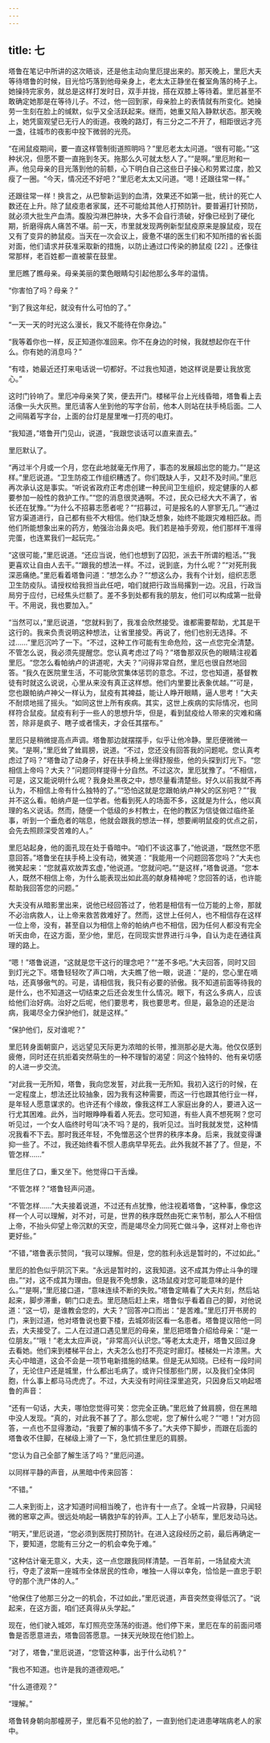 ```yaml
---
---
---
```

title: 七
---



塔鲁在笔记中所讲的这次晤谈，还是他主动向里厄提出来的。那天晚上，里厄大夫等待塔鲁的时候，目光恰巧落到他母亲身上，老太太正静坐在餐室角落的椅子上。她操持完家务，就总是这样打发时日，双手并拢，搭在双膝上等待着。里厄甚至不敢确定她那是在等待儿子。不过，他一回到家，母亲脸上的表情就有所变化。她操劳一生刻在脸上的缄默，似乎又全活跃起来。继而，她重又陷入静默状态。那天晚上，她凭窗观望已无行人的街道。夜晚的路灯，有三分之二不开了，相距很远才亮一盏，往城市的夜影中投下微弱的光亮。

“在闹鼠疫期间，要一直这样管制街道照明吗？”里厄老太太问道。“很有可能。”“这种状况，但愿不要一直拖到冬天。拖那么久可就太愁人了。”“是啊。”里厄附和一声。他见母亲的目光落到他的前额，心下明白自己这些日子操心和劳累过度，脸又瘦了一圈。“今天，情况还不好吧？”里厄老太太又问道。“嗯！还跟往常一样。”

还跟往常一样！换言之，从巴黎新运到的血清，效果还不如第一批，统计的死亡人数还在上升。除了鼠疫患者家属，还不可能给其他人打预防针。要普遍打针预防，就必须大批生产血清。腹股沟淋巴肿块，大多不会自行溃破，好像已经到了硬化期，折磨得病人痛苦不堪。前一天，市里就发现两例新型鼠疫原来是腺鼠疫，现在又有了变异的肺鼠疫。当天在一次会议上，疲惫不堪的医生们和不知所措的省长面对面，他们请求并获准采取新的措施，以防止通过口传染的肺鼠疫 [22] 。还像往常那样，老百姓都一直被蒙在鼓里。

里厄瞧了瞧母亲。母亲美丽的栗色眼睛勾引起他那么多年的温情。

“你害怕了吗？母亲？”

“到了我这年纪，就没有什么可怕的了。”

“一天一天的时光这么漫长，我又不能待在你身边。”

“我等着你也一样，反正知道你准回来。你不在身边的时候，我就想起你在干什么。你有她的消息吗？”

“有哇，她最近还打来电话说一切都好。不过我也知道，她这样说是要让我放宽心。”

这时门铃响了。里厄冲母亲笑了笑，便去开门。楼梯平台上光线昏暗，塔鲁看上去活像一头大灰熊。里厄请客人坐到他的写字台前，他本人则站在扶手椅后面。二人之间隔着写字台，上面的台灯是屋里唯一打亮的电灯。

“我知道，”塔鲁开门见山，说道，“我跟您谈话可以直来直去。”

里厄默认了。

“再过半个月或一个月，您在此地就毫无作用了，事态的发展超出您的能力。”“是这样。”里厄说道。“卫生防疫工作组织糟透了。你们既缺人手，又赶不及时间。”里厄再次承认这是事实。“听说省政府正考虑创建一种民间卫生组织，规定健康的人都要参加一般性的救护工作。”“您的消息很灵通啊。不过，民众已经大大不满了，省长还在犹豫。”“为什么不招募志愿者呢？”“招募过，可是报名的人寥寥无几。”“通过官方渠道进行，自己都有些不大相信。他们缺乏想象，始终不能跟灾难相匹敌。而他们所能想象出来的药方，勉强治治鼻炎吧。我们若是袖手旁观，他们那样干准得完蛋，也连累我们一起玩完。”

“这很可能，”里厄说道。“还应当说，他们也想到了囚犯，派去干所谓的粗活。”“我更喜欢让自由人去干。”“跟我的想法一样。不过，说到底，为什么呢？”“对死刑我深恶痛绝。”里厄看着塔鲁问道：“想怎么办？”“想这么办，我有个计划，组织志愿卫生防疫队。请授权给我担当此任吧，咱们就把行政当局撂到一边。况且，行政当局穷于应付，已经焦头烂额了。差不多到处都有我的朋友，他们可以构成第一批骨干。不用说，我也要加入。”

“当然可以，”里厄说道，“您就料到了，我准会欣然接受。谁都需要帮助，尤其是干这行的。我来负责说明这种想法，让省里接受。再说了，他们也别无选择。不过……”里厄沉吟了一下。“不过，这种工作可能有生命危险，这一点您完全清楚。不管怎么说，我必须先提醒您。您认真考虑过了吗？”塔鲁那双灰色的眼睛注视着里厄。“您怎么看帕纳卢的讲道呢，大夫？”问得非常自然，里厄也很自然地回答。“我久在医院里生活，不可能欣赏集体惩罚的意念。不过，您也知道，基督教徒有时就这么说说，心里从来没有真正这样想。他们内里要比表象优越。”“可是，您也跟帕纳卢神父一样认为，鼠疫有其裨益，能让人睁开眼睛，逼人思考！”大夫不耐烦地摇了摇头。“如同这世上所有疾病。其实，这世上疾病的实际情况，也同样符合鼠疫。鼠疫有利于一些人的思想升华，但是，看到鼠疫给人带来的灾难和痛苦，除非是疯子、瞎子或者懦夫，才会任其摆布。”

里厄只是稍微提高点声调。塔鲁那边就摆摆手，似乎让他冷静。里厄便微微一笑。“是啊，”里厄耸了耸肩膀，说道。“不过，您还没有回答我的问题呢。您认真考虑过了吗？”塔鲁动了动身子，好在扶手椅上坐得舒服些，他的头探到灯光下。“您相信上帝吗？大夫？”问题同样提得十分自然。不过这次，里厄犹豫了。“不相信，可是，这又能说明什么呢？我身处黑夜之中，想尽量看清楚些。好久以前我就不再认为，不相信上帝有什么独特的了。”“恐怕这就是您跟帕纳卢神父的区别吧？”“我并不这么看。帕纳卢是一位学者。他看到死人的场面不多，这就是为什么，他以真理的名义说话。然而，随便一个低级的乡村教士，在他的教区为信徒做过临终圣事，听到一个垂危者的喘息，他就会跟我的想法一样，想要阐明鼠疫的优点之前，会先去照顾深受苦难的人。”

里厄站起身，他的面孔现在处于昏暗中。“咱们不谈这事了，”他说道，“既然您不愿意回答。”塔鲁坐在扶手椅上没有动，微笑道：“我能用一个问题回答您吗？”大夫也微笑起来：“您就喜欢故弄玄虚，”他说道。“您就问吧。”“是这样，”塔鲁说道。“您本人，既然不相信上帝，为什么能表现出如此高的献身精神呢？您回答的话，也许能帮助我回答您的问题。”

大夫没有从暗影里出来，说他已经回答过了，他若是相信有一位万能的上帝，那就不必治病救人，让上帝来救苦救难好了。然而，这世上任何人，也不相信存在这样一位上帝，没有，甚至自以为相信上帝的帕纳卢也不相信，因为任何人都没有完全听天由命，在这方面，至少他，里厄，在同现实世界进行斗争，自认为走在通往真理的路上。

“嗯！”塔鲁说道，“这就是您干这行的理念吧？”“差不多吧。”大夫回答，同时又回到灯光之下。塔鲁轻轻吹了声口哨，大夫瞧了他一眼，说道：“是的，您心里在嘀咕，还真够傲气的。可是，请相信我，我只有必要的骄傲。我不知道前面等待我的是什么，也不知道这一切结束之后还会发生什么情况。眼下，有这么多病人，应该给他们治好病。治好之后呢，他们要思考，我也要思考。但是，最急迫的还是治病，我竭尽全力保护他们，就是这样。”

“保护他们，反对谁呢？”

里厄转身面朝窗户，远远望见天际更为浓暗的长带，推测那必是大海。他仅仅感到疲倦，同时还在抗拒着突然萌生的一种不理智的渴望：同这个独特的、他有亲切感的人进一步交流。

“对此我一无所知，塔鲁，我向您发誓，对此我一无所知。我初入这行的时候，在一定程度上，想法还比较抽象，因为我有这种需要，而这一行也跟其他行业一样，是年轻人愿意谋求的。也许还有个缘故，像我这样工人家庭出身的人，要进入这一行尤其困难。此外，当时眼睁睁看着人死去。您可知道，有些人真不想死啊？您可听见过，一个女人临终时号叫‘决不’吗？是的，我听见过。当时我就发觉，这种情况我看不下去。那时我还年轻，不免憎恶这个世界的秩序本身。后来，我就变得谦抑一些了。不过，我还始终看不惯人患病早早死去。此外我就不甚了了。但是，不管怎样……”

里厄住了口，重又坐下。他觉得口干舌燥。

“不管怎样？”塔鲁轻声问道。

“不管怎样……”大夫接着说道，不过还有点犹豫，他注视着塔鲁，“这种事，像您这样一个人可以理解，对不对，可是，世界的秩序既然由死亡来节制，那么人不相信上帝，不抬头仰望上帝沉默的天空，而是竭尽全力同死亡做斗争，这样对上帝也许更好些。”

“不错，”塔鲁表示赞同，“我可以理解。但是，您的胜利永远是暂时的，不过如此。”

里厄的脸色似乎阴沉下来。“永远是暂时的，这我知道。这不成其为停止斗争的理由。”“对，这不成其为理由。但是我不免想象，这场鼠疫对您可能意味的是什么。”“是啊，”里厄接口道，“意味连续不断的失败。”塔鲁定睛看了大夫片刻，然后站起来，脚步滞重，朝门口走去。里厄随后赶上来，塔鲁似乎看着自己的脚，对他说道：“这一切，是谁教会您的，大夫？”回答冲口而出：“是苦难。”里厄打开书房的门，来到过道，他对塔鲁说也要下楼，去城郊街区看一名患者。塔鲁提议陪他一同去，大夫接受了。二人在过道口遇见里厄的母亲，里厄把塔鲁介绍给母亲：“是一位朋友。”“哦！”老太太应声说，“非常高兴认识您。”等老太太走开，塔鲁又回过身去看她。他们来到楼梯平台上，大夫怎么也打不亮定时廊灯。楼梯处一片漆黑。大夫心中暗道，这会不会是一项节电新措施的结果。但是无从知晓。已经有一段时间了，无论住户还是城里，什么都出毛病了。或许只怪那些门房，以及我们全体同胞，什么事上都马马虎虎了。不过，大夫没有时间往深里追究，只因身后又响起塔鲁的声音：

“还有一句话，大夫，哪怕您觉得可笑：您完全正确。”里厄耸了耸肩膀，但在黑暗中没人发现。“真的，对此我不甚了了。那么您呢，您了解什么呢？”“嗯！”对方回答，一点也不显得激动，“我要了解的事情不多了。”大夫停下脚步，而跟在后面的塔鲁收不住脚，在梯级上滑了一下，急忙抓住里厄的肩膀。

“您认为自己全部了解生活了吗？”里厄问道。

以同样平静的声音，从黑暗中传来回答：

“不错。”

二人来到街上，这才知道时间相当晚了，也许有十一点了。全城一片寂静，只闻轻微的窸窣之声。很远处响起一辆救护车的铃声。工人上了小轿车，里厄发动马达。

“明天，”里厄说道，“您必须到医院打预防针。在进入这段经历之前，最后再确定一下，要知道，您能有三分之一的机会幸免于难。”

“这种估计毫无意义，大夫，这一点您跟我同样清楚。一百年前，一场鼠疫大流行，夺走了波斯一座城市全体居民的性命，唯独一人得以幸免，恰恰是一直忠于职守的那个洗尸体的人。”

“他保住了他那三分之一的机会，不过如此，”里厄说道，声音突然变得低沉了。“说起来，在这方面，咱们还真得从头学起。”

现在，他们驶入城郊，车灯照亮空荡荡的街道。他们停下来，里厄在车的前面问塔鲁是否愿意进去，塔鲁回答愿意。一抹天光映现在他们脸上。

“对了，塔鲁，”里厄说道，“您管这种事，出于什么动机？”

“我也不知道。也许是我的道德观吧。”

“什么道德观？”

“理解。”

塔鲁转身朝向那幢房子，里厄看不见他的脸了，一直到他们走进患哮喘病老人的家中。
